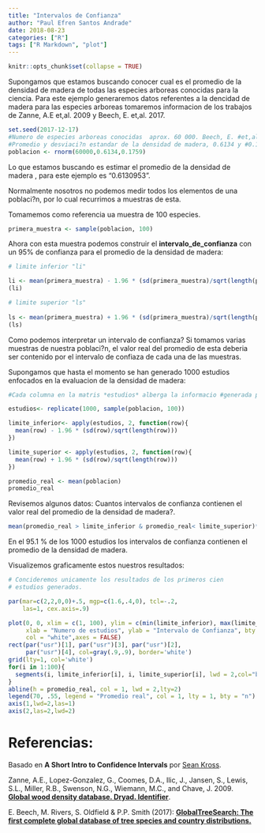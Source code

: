 ```yaml
---
title: "Intervalos de Confianza"
author: "Paul Efren Santos Andrade"
date: 2018-08-23
categories: ["R"]
tags: ["R Markdown", "plot"]
---
```


```r
knitr::opts_chunk$set(collapse = TRUE)
```


Supongamos que estamos buscando conocer cual es el promedio de la densidad de madera de todas las especies arboreas conocidas para la ciencia. Para este ejemplo generaremos datos referentes a la dencidad de madera para las especies arboreas tomaremos informacion de los trabajos de Zanne, A.E et,al. 2009 y Beech, E. et,al. 2017.


```r
set.seed(2017-12-17)
#Numero de especies arboreas conocidas  aprox. 60 000. Beech, E. #et,al. 2017.
#Promedio y desviaci?n estandar de la densidad de madera, 0.6134 y #0.1759 respectivamente. Zanne, A.E et,al. 2009
poblacion <- rnorm(60000,0.6134,0.1759)
```

Lo que estamos buscando es estimar el promedio de la densidad de madera  , para este ejemplo es "0.6130953".

Normalmente nosotros no podemos medir todos los elementos de una poblaci?n, por lo cual recurrimos a muestras de esta. 

Tomamemos como referencia ua muestra de 100 especies.

```r
primera_muestra <- sample(poblacion, 100)
```

Ahora con esta muestra podemos construir el **intervalo_de_confianza** con un 95% de confianza para el promedio de la densidad de madera:

```r
# limite inferior "li"

li <- mean(primera_muestra) - 1.96 * (sd(primera_muestra)/sqrt(length(primera_muestra)))
(li)
```


```r

# limite superior "ls"
 
ls <- mean(primera_muestra) + 1.96 * (sd(primera_muestra)/sqrt(length(primera_muestra)))
(ls)
```

Como podemos interpretar un intervalo de confianza?
Si tomamos varias muestras de nuestra poblaci?n, el valor real del promedio de esta deberia ser contenido por el intervalo de confiaza de cada una de las muestras. 

Supongamos que hasta el momento se han generado 1000 estudios enfocados en la evaluacion de la densidad de madera: 

```r
#Cada columna en la matris *estudios* alberga la informacio #generada por cada uno de los estudios.

estudios<- replicate(1000, sample(poblacion, 100))

limite_inferior<- apply(estudios, 2, function(row){
  mean(row) - 1.96 * (sd(row)/sqrt(length(row)))
})

limite_superior <- apply(estudios, 2, function(row){
  mean(row) + 1.96 * (sd(row)/sqrt(length(row)))
})

promedio_real <- mean(poblacion)
promedio_real
```

Revisemos algunos datos:
  Cuantos intervalos de confianza contienen el valor real del
  promedio de la densidad de madera?.

```r
mean(promedio_real > limite_inferior & promedio_real< limite_superior)*100
```

En el 95.1 % de los 1000 estudios los intervalos de confianza contienen el promedio de la densidad de madera.


Visualizemos graficamente estos nuestros resultados:
  
```r
# Concideremos unicamente los resultados de los primeros cien 
# estudios generados.

par(mar=c(2,2,0,0)+.5, mgp=c(1.6,.4,0), tcl=-.2, 
    las=1, cex.axis=.9) 

plot(0, 0, xlim = c(1, 100), ylim = c(min(limite_inferior), max(limite_superior)),
     xlab = "Numero de estudios", ylab = "Intervalo de Confianza", bty = "n",
     col = "white",axes = FALSE)
rect(par("usr")[1], par("usr")[3], par("usr")[2], 
     par("usr")[4], col=gray(.9,.9), border='white')
grid(lty=1, col='white')
for(i in 1:100){
  segments(i, limite_inferior[i], i, limite_superior[i], lwd = 2,col="blue")
}
abline(h = promedio_real, col = 1, lwd = 2,lty=2)
legend(70, .55, legend = "Promedio real", col = 1, lty = 1, bty = "n")
axis(1,lwd=2,las=1)
axis(2,las=2,lwd=2)

```


# Referencias:

Basado en **A Short Intro to Confidence Intervals** por [Sean Kross](http://seankross.com/).

Zanne, A.E., Lopez-Gonzalez, G., Coomes, D.A., Ilic, J., Jansen, S., Lewis, S.L., Miller, R.B., Swenson, N.G., Wiemann, M.C., and Chave, J. 2009. [**Global wood density database. Dryad. Identifier**](http://hdl.handle.net/10255/dryad.235). 

E. Beech, M. Rivers, S. Oldfield & P.P. Smith (2017): [**GlobalTreeSearch: The first complete global database of tree species and country distributions.**](https://www.researchgate.net/publication/315596971_GlobalTreeSearch_The_first_complete_global_database_of_tree_species_and_country_distributions)
